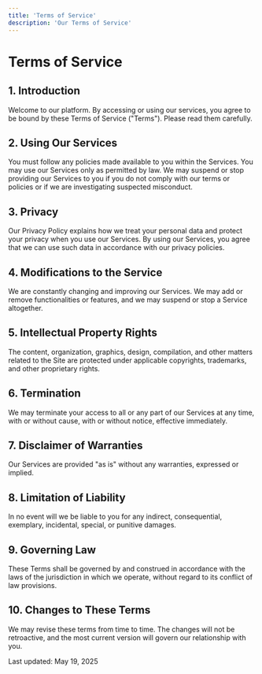 ```yaml
---
title: 'Terms of Service'
description: 'Our Terms of Service'
---
```


# Terms of Service

## 1. Introduction

Welcome to our platform. By accessing or using our services, you agree to be bound by these Terms of Service ("Terms"). Please read them carefully.

## 2. Using Our Services

You must follow any policies made available to you within the Services. You may use our Services only as permitted by law. We may suspend or stop providing our Services to you if you do not comply with our terms or policies or if we are investigating suspected misconduct.

## 3. Privacy

Our Privacy Policy explains how we treat your personal data and protect your privacy when you use our Services. By using our Services, you agree that we can use such data in accordance with our privacy policies.

## 4. Modifications to the Service

We are constantly changing and improving our Services. We may add or remove functionalities or features, and we may suspend or stop a Service altogether.

## 5. Intellectual Property Rights

The content, organization, graphics, design, compilation, and other matters related to the Site are protected under applicable copyrights, trademarks, and other proprietary rights.

## 6. Termination

We may terminate your access to all or any part of our Services at any time, with or without cause, with or without notice, effective immediately.

## 7. Disclaimer of Warranties

Our Services are provided "as is" without any warranties, expressed or implied.

## 8. Limitation of Liability

In no event will we be liable to you for any indirect, consequential, exemplary, incidental, special, or punitive damages.

## 9. Governing Law

These Terms shall be governed by and construed in accordance with the laws of the jurisdiction in which we operate, without regard to its conflict of law provisions.

## 10. Changes to These Terms

We may revise these terms from time to time. The changes will not be retroactive, and the most current version will govern our relationship with you.

Last updated: May 19, 2025
